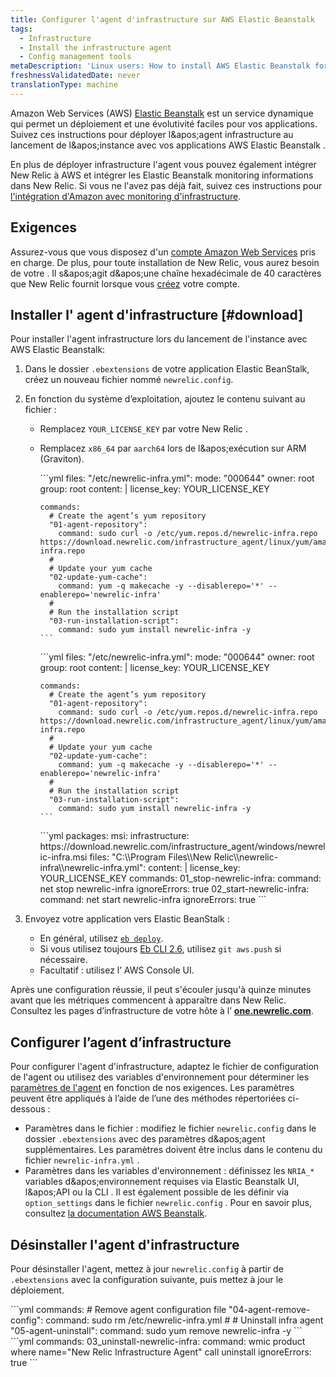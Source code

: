 ```yaml
---
title: Configurer l'agent d'infrastructure sur AWS Elastic Beanstalk
tags:
  - Infrastructure
  - Install the infrastructure agent
  - Config management tools
metaDescription: 'Linux users: How to install AWS Elastic Beanstalk for New Relic''s infrastructure agent.'
freshnessValidatedDate: never
translationType: machine
---
```


Amazon Web Services (AWS) [Elastic Beanstalk](https://aws.amazon.com/elasticbeanstalk) est un service dynamique qui permet un déploiement et une évolutivité faciles pour vos applications. Suivez ces instructions pour déployer l&amp;apos;agent infrastructure au lancement de l&amp;apos;instance avec vos applications AWS Elastic Beanstalk .

En plus de déployer infrastructure l&apos;agent vous pouvez également intégrer New Relic à AWS et intégrer les Elastic Beanstalk monitoring informations dans New Relic. Si vous ne l&apos;avez pas déjà fait, suivez ces instructions pour [l&apos;intégration d&apos;Amazon avec monitoring d&apos;infrastructure](/docs/infrastructure/infrastructure-integrations/getting-started/connect-aws-integrations-infrastructure).

## Exigences

Assurez-vous que vous disposez d&apos;un [compte Amazon Web Services](http://aws.amazon.com/elasticbeanstalk/) pris en charge. De plus, pour toute installation de New Relic, vous aurez besoin de votre <InlinePopover type="licenseKey" />. Il s&amp;apos;agit d&amp;apos;une chaîne hexadécimale de 40 caractères que New Relic fournit lorsque vous [créez](http://newrelic.com/signup "Le lien s'ouvre dans une nouvelle fenêtre") votre compte.

## Installer l&apos; agent d&apos;infrastructure [#download]

Pour installer l&apos;agent infrastructure lors du lancement de l&apos;instance avec AWS Elastic Beanstalk:

1. Dans le dossier `.ebextensions` de votre application Elastic BeanStalk, créez un nouveau fichier nommé `newrelic.config`.

2. En fonction du système d’exploitation, ajoutez le contenu suivant au fichier :

   * Remplacez `YOUR_LICENSE_KEY` par votre New Relic <InlinePopover type="licenseKey" />.

   * Remplacez `x86_64` par `aarch64` lors de l&amp;apos;exécution sur ARM (Graviton).

     <CollapserGroup>
       <Collapser id="linux-2" title="Amazon Linux 2">
         ```yml
         files:
           "/etc/newrelic-infra.yml":
             mode: "000644"
             owner: root
             group: root
             content: |
               license_key: YOUR_LICENSE_KEY

         commands:
           # Create the agent’s yum repository
           "01-agent-repository":
             command: sudo curl -o /etc/yum.repos.d/newrelic-infra.repo https://download.newrelic.com/infrastructure_agent/linux/yum/amazonlinux/2/x86_64/newrelic-infra.repo
           #
           # Update your yum cache
           "02-update-yum-cache":
             command: yum -q makecache -y --disablerepo='*' --enablerepo='newrelic-infra'
           #
           # Run the installation script
           "03-run-installation-script":
             command: sudo yum install newrelic-infra -y
         ```
       </Collapser>

       <Collapser id="linux-2023" title="Amazon Linux 2023">
         ```yml
         files:
           "/etc/newrelic-infra.yml":
             mode: "000644"
             owner: root
             group: root
             content: |
               license_key: YOUR_LICENSE_KEY

         commands:
           # Create the agent’s yum repository
           "01-agent-repository":
             command: sudo curl -o /etc/yum.repos.d/newrelic-infra.repo https://download.newrelic.com/infrastructure_agent/linux/yum/amazonlinux/2023/x86_64/newrelic-infra.repo
           #
           # Update your yum cache
           "02-update-yum-cache":
             command: yum -q makecache -y --disablerepo='*' --enablerepo='newrelic-infra'
           #
           # Run the installation script
           "03-run-installation-script":
             command: sudo yum install newrelic-infra -y
         ```
       </Collapser>

       <Collapser id="deploy-infrastructure" title="Windows">
         ```yml
         packages:
           msi:
             infrastructure: https://download.newrelic.com/infrastructure_agent/windows/newrelic-infra.msi
         files:
           "C:\\Program Files\\New Relic\\newrelic-infra\\newrelic-infra.yml":
             content: |
               license_key: YOUR_LICENSE_KEY
         commands:
           01_stop-newrelic-infra:
             command: net stop newrelic-infra
             ignoreErrors: true
           02_start-newrelic-infra:
             command: net start newrelic-infra
             ignoreErrors: true
         ```
       </Collapser>
     </CollapserGroup>

3. Envoyez votre application vers Elastic BeanStalk :

   * En général, utilisez [`eb deploy`](http://docs.aws.amazon.com/elasticbeanstalk/latest/dg/eb3-deploy.html).
   * Si vous utilisez toujours [Eb CLI 2.6](http://docs.aws.amazon.com/elasticbeanstalk/latest/dg/eb-cli.html), utilisez `git aws.push` si nécessaire.
   * Facultatif : utilisez l’ AWS Console UI.

Après une configuration réussie, il peut s&apos;écouler jusqu&apos;à quinze minutes avant que les métriques commencent à apparaître dans New Relic. Consultez les pages d’infrastructure de votre hôte à l’ <DNT>**[one.newrelic.com](https://one.newrelic.com/all-capabilities)**</DNT>.

## Configurer l’agent d’infrastructure

Pour configurer l&apos;agent d&apos;infrastructure, adaptez le fichier de configuration de l&apos;agent ou utilisez des variables d&apos;environnement pour déterminer les [paramètres de l&apos;agent](/docs/infrastructure/install-infrastructure-agent/configuration/infrastructure-agent-configuration-settings/) en fonction de nos exigences. Les paramètres peuvent être appliqués à l’aide de l’une des méthodes répertoriées ci-dessous :

* Paramètres dans le fichier : modifiez le fichier `newrelic.config` dans le dossier `.ebextensions` avec des paramètres d&amp;apos;agent supplémentaires. Les paramètres doivent être inclus dans le contenu du fichier `newrelic-infra.yml` .
* Paramètres dans les variables d&apos;environnement : définissez les `NRIA_*` variables d&amp;apos;environnement requises via Elastic Beanstalk UI, l&amp;apos;API ou la CLI . Il est également possible de les définir via `option_settings` dans le fichier `newrelic.config` . Pour en savoir plus, consultez [la documentation AWS Beanstalk](https://docs.aws.amazon.com/elasticbeanstalk/latest/dg/environments-cfg-softwaresettings.html).

## Désinstaller l&apos;agent d&apos;infrastructure

Pour désinstaller l&apos;agent, mettez à jour `newrelic.config` à partir de `.ebextensions` avec la configuration suivante, puis mettez à jour le déploiement.

<CollapserGroup>
  <Collapser id="uninstall-agent-linux-ami" title="Amazon Linux">
    ```yml
    commands:
      # Remove agent configuration file
      "04-agent-remove-config":
        command: sudo rm /etc/newrelic-infra.yml
      #
      # Uninstall infra agent
      "05-agent-uninstall":
        command: sudo yum remove newrelic-infra -y
    ```
  </Collapser>

  <Collapser id="uninstall-infrastructure" title="Windows">
    ```yml
    commands:
      03_uninstall-newrelic-infra:
        command: wmic product where name="New Relic Infrastructure Agent" call uninstall
        ignoreErrors: true
    ```
  </Collapser>
</CollapserGroup>